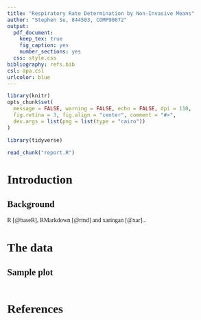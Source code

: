 ```yaml
---
title: "Respiratory Rate Determination by Non-Invasive Means"
author: "Stephen Su, 844503, COMP90072"
output:
  pdf_document:
    keep_tex: true
    fig_caption: yes
    number_sections: yes
  css: style.css
bibliography: refs.bib
csl: apa.csl
urlcolor: blue
---
```


<style type="text/css">

body {
  font-family: serif;
  text-align: justify;
}

</style>

```r
library(knitr)
opts_chunk$set(
  message = FALSE, warning = FALSE, echo = FALSE, dpi = 110,
  fig.retina = 3, fig.align = "center", comment = "#>",
  dev.args = list(png = list(type = "cairo"))
)
```

```r
library(tidyverse)
```

```r
read_chunk("report.R")
```

# Introduction

## Background

R [@baseR], RMarkdown [@rmd] and xaringan [@xar]..

# The data

## Sample plot

```r
```

\newpage

# References
